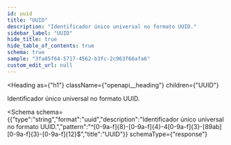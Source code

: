```yaml
---
id: uuid
title: "UUID"
description: "Identificador único universal no formato UUID."
sidebar_label: "UUID"
hide_title: true
hide_table_of_contents: true
schema: true
sample: "3fa85f64-5717-4562-b3fc-2c963f66afa6"
custom_edit_url: null
---
```


<!-- DO NOT EDIT THIS FILE DIRECTLY! -->
<!-- IT IS AUTOMATICALLY GENERATED FROM THE YAML FILES IN THE OAS FOLDER -->
<!-- These files are automatically generated by npm `run apidocs` scripts. -->
<!-- Any manual changes will be lost on the next automatic generation. -->
<!-- To modify the documentation or the OpenAPI specification, edit the appropriate source files in the `oas` folder. -->


<Heading
  as={"h1"}
  className={"openapi__heading"}
  children={"UUID"}
>
</Heading>



Identificador único universal no formato UUID.

<Schema
  schema={{"type":"string","format":"uuid","description":"Identificador único universal no formato UUID.","pattern":"^[0-9a-f]{8}-[0-9a-f]{4}-4[0-9a-f]{3}-[89ab][0-9a-f]{3}-[0-9a-f]{12}$","title":"UUID"}}
  schemaType={"response"}
>
  
</Schema>
